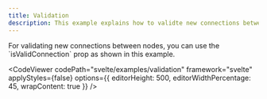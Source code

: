 ```yaml
---
title: Validation
description: This example explains how to validte new connections between nodes.
---
```



<ExampleLayout>
For validating new connections between nodes, you can use the `isValidConnection` prop as shown in this example.

<CodeViewer
  codePath="svelte/examples/validation"
  framework="svelte"
  applyStyles={false}
  options={{ editorHeight: 500, editorWidthPercentage: 45, wrapContent: true }}
/>

</ExampleLayout>
